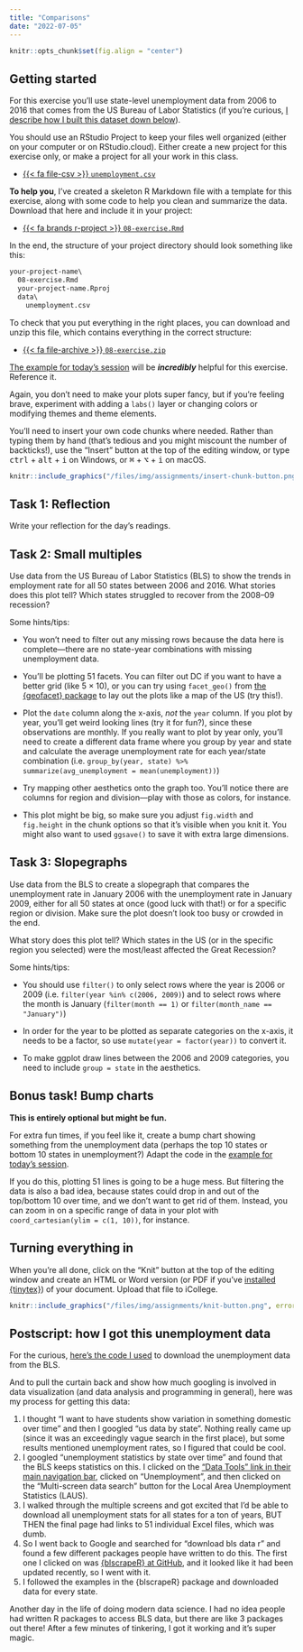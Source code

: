 ```yaml
---
title: "Comparisons"
date: "2022-07-05"
---
```


```r
knitr::opts_chunk$set(fig.align = "center")
```

## Getting started

For this exercise you'll use state-level unemployment data from 2006 to 2016 that comes from the US Bureau of Labor Statistics (if you're curious, [I describe how I built this dataset down below](#postscript-how-i-got-this-unemployment-data)). 

You should use an RStudio Project to keep your files well organized (either on your computer or on RStudio.cloud). Either create a new project for this exercise only, or make a project for all your work in this class.

- [{{< fa file-csv >}} `unemployment.csv`](/files/data/external_data/unemployment.csv)

**To help you**, I've created a skeleton R Markdown file with a template for this exercise, along with some code to help you clean and summarize the data. Download that here and include it in your project:

- [{{< fa brands r-project >}} `08-exercise.Rmd`](/projects/08-exercise/08-exercise.Rmd)

In the end, the structure of your project directory should look something like this:

```default
your-project-name\
  08-exercise.Rmd
  your-project-name.Rproj
  data\
    unemployment.csv
```

To check that you put everything in the right places, you can download and unzip this file, which contains everything in the correct structure:

- [{{< fa file-archive >}} `08-exercise.zip`](/projects/08-exercise.zip)

[The example for today's session](/example/08-example/) will be ***incredibly*** helpful for this exercise. Reference it.

Again, you don't need to make your plots super fancy, but if you're feeling brave, experiment with adding a `labs()` layer or changing colors or modifying themes and theme elements.

You'll need to insert your own code chunks where needed. Rather than typing them by hand (that's tedious and you might miscount the number of backticks!), use the "Insert" button at the top of the editing window, or type <kbd>ctrl</kbd> + <kbd>alt</kbd> + <kbd>i</kbd> on Windows, or <kbd>⌘</kbd> + <kbd>⌥</kbd> + <kbd>i</kbd> on macOS.

```r
knitr::include_graphics("/files/img/assignments/insert-chunk-button.png", error = FALSE)
```

## Task 1: Reflection

Write your reflection for the day's readings.


## Task 2: Small multiples

Use data from the US Bureau of Labor Statistics (BLS) to show the trends in employment rate for all 50 states between 2006 and 2016. What stories does this plot tell? Which states struggled to recover from the 2008–09 recession?

Some hints/tips:

- You won't need to filter out any missing rows because the data here is complete—there are no state-year combinations with missing unemployment data.

- You'll be plotting 51 facets. You can filter out DC if you want to have a better grid (like 5 × 10), or you can try using `facet_geo()` from [the {geofacet} package](https://cran.r-project.org/web/packages/geofacet/vignettes/geofacet.html) to lay out the plots like a map of the US (try this!).

- Plot the `date` column along the x-axis, *not* the `year` column. If you plot by year, you'll get weird looking lines (try it for fun?), since these observations are monthly. If you really want to plot by year only, you'll need to create a different data frame where you group by year and state and calculate the average unemployment rate for each year/state combination (i.e. `group_by(year, state) %>% summarize(avg_unemployment = mean(unemployment))`)

- Try mapping other aesthetics onto the graph too. You'll notice there are columns for region and division—play with those as colors, for instance.

- This plot might be big, so make sure you adjust `fig.width` and `fig.height` in the chunk options so that it's visible when you knit it. You might also want to used `ggsave()` to save it with extra large dimensions.


## Task 3: Slopegraphs

Use data from the BLS to create a slopegraph that compares the unemployment rate in January 2006 with the unemployment rate in January 2009, either for all 50 states at once (good luck with that!) or for a specific region or division. Make sure the plot doesn't look too busy or crowded in the end.

What story does this plot tell? Which states in the US (or in the specific region you selected) were the most/least affected the Great Recession?

Some hints/tips:

- You should use `filter()` to only select rows where the year is 2006 or 2009 (i.e. `filter(year %in% c(2006, 2009)`) and to select rows where the month is January (`filter(month == 1)` or `filter(month_name == "January")`)

- In order for the year to be plotted as separate categories on the x-axis, it needs to be a factor, so use `mutate(year = factor(year))` to convert it.

- To make ggplot draw lines between the 2006 and 2009 categories, you need to include `group = state` in the aesthetics.


## Bonus task! Bump charts

**This is entirely optional but might be fun.**

For extra fun times, if you feel like it, create a bump chart showing something from the unemployment data (perhaps the top 10 states or bottom 10 states in unemployment?) Adapt the code in the [example for today's session](/example/08-example/).

If you do this, plotting 51 lines is going to be a huge mess. But filtering the data is also a bad idea, because states could drop in and out of the top/bottom 10 over time, and we don't want to get rid of them. Instead, you can zoom in on a specific range of data in your plot with `coord_cartesian(ylim = c(1, 10))`, for instance.


## Turning everything in

When you're all done, click on the "Knit" button at the top of the editing window and create an HTML or Word version (or PDF if you've [installed {tinytex}](/resource/install/#install-tinytex)) of your document. Upload that file to iCollege.

```r
knitr::include_graphics("/files/img/assignments/knit-button.png", error = FALSE)
```


## Postscript: how I got this unemployment data

For the curious, [here's the code I used](/files/data/get_bls_data.R) to download the unemployment data from the BLS.

And to pull the curtain back and show how much googling is involved in data visualization (and data analysis and programming in general), here was my process for getting this data:

1. I thought "I want to have students show variation in something domestic over time" and then I googled "us data by state". Nothing really came up (since it was an exceedingly vague search in the first place), but some results mentioned unemployment rates, so I figured that could be cool.
2. I googled "unemployment statistics by state over time" and found that the BLS keeps statistics on this. I clicked on the ["Data Tools" link in their main navigation bar](https://www.bls.gov/data/), clicked on "Unemployment", and then clicked on the "Multi-screen data search" button for the Local Area Unemployment Statistics (LAUS).
3. I walked through the multiple screens and got excited that I'd be able to download all unemployment stats for all states for a ton of years, BUT THEN the final page had links to 51 individual Excel files, which was dumb.
4. So I went back to Google and searched for "download bls data r" and found a few different packages people have written to do this. The first one I clicked on was [{blscrapeR} at GitHub](https://github.com/keberwein/blscrapeR), and it looked like it had been updated recently, so I went with it. 
5. I followed the examples in the {blscrapeR} package and downloaded data for every state.

Another day in the life of doing modern data science. I had no idea people had written R packages to access BLS data, but there are like 3 packages out there! After a few minutes of tinkering, I got it working and it's super magic.
